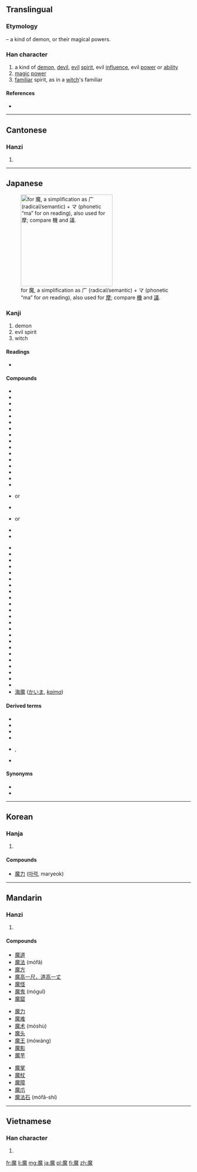 ==Translingual==

===Etymology===
{{Han compound|麻|鬼|t2=demon|ls=psc|c1=p|c2=s}} – a kind of demon, or their magical powers.

===Han character===
{{Han char|rn=194|rad=鬼|as=11|sn=21|four=0021<sub>3</sub>|canj=戈金竹山戈 (ICHUI), 戈木竹山戈 (IDHUI)}}

# a kind of [[demon]], [[devil]], [[evil]] [[spirit]], evil [[influence]], evil [[power]] or [[ability]]
# [[magic]] [[power]]
# [[familiar]] spirit, as in a [[witch]]'s familiar

====References====
* {{Han ref|kx=1462.670|dkj=45906|dj=1997.020|hdz=74436.110|uh=9B54|ud=39764|bh=C55D|bd=50525}}

----

==Cantonese==

===Hanzi===
{{yue-hanzi|jyut=[[mo1]]|y=mo1}}

# {{defn|lang=yue|sort=鬼11}}

----

==Japanese==
[[File:RYAKUJI ma.png|thumb|right|250px|{{w|Ryakuji}} for 魔, a {{w|phono-semantic}} simplification as 广 (radical/semantic) + マ (phonetic “ma” for ''on'' reading), also used for [[摩#Japanese|摩]]; compare [[機#Japanese|機]] and [[議#Japanese|議]].]]

===Kanji===
{{ja-kanji|grade=c|rs=鬼11}}

# demon
# evil spirit
# witch

====Readings====
* {{ja-readings|on={{l|ja|ま}} (''[[ma]]''), {{l|ja|ば}} (''[[ba]]'')|kun={{l|ja|まもの}} (''[[mamono]]'')}}

====Compounds====
{{der-top|Compounds}}
* {{l|ja|魔物|tr=[[まもの]], ''[[mamono]]''}}
* {{l|ja|妖魔|tr=[[ようま]], ''[[yōma]]''}}
* {{l|ja|霊魔|tr=[[れいま]], ''[[reima]]''}}
* {{l|ja|邪魔|tr=[[じゃま]], ''[[jama]]''}}
* {{l|ja|魔鬼|tr=[[まき]], ''[[maki]]''}}
* {{l|ja|魔王|tr=[[まおう]], ''[[maō]]''}}
* {{l|ja|魔界|tr=[[まかい]], ''[[makai]]''}}
* {{l|ja|魔境|tr=[[まきょう]], ''[[makyō]]''}}
* {{l|ja|魔窟|tr=[[まくつ]], ''[[makutsu]]''}}
* {{l|ja|魔手|tr=[[ましゅ]], ''[[mashu]]''}}
* {{l|ja|邪魔|tr=[[じゃま]], ''[[jama]]''}}
* {{l|ja|魔性|tr=[[ましょう]], ''[[mashō]]''}}
* {{l|ja|悪魔|tr=[[あくま]], ''[[akuma]]''}}
* {{l|ja|悪魔主義|tr=[[あくましゅぎ]], ''[[akumashugi]]''}}
* {{l|ja|魔神|tr=[[まじん]], ''[[majin]]''}}
* {{l|ja|魔弾|tr=[[まだん]], ''[[madan]]''}}
* {{l|ja|魔酔}} or {{l|ja|魔睡|tr=[[ますい]], ''[[masui]]''}}
* {{l|ja|魔羅|tr=[[まら]], ''[[mara]]''}}
* {{l|ja|魔物}} or {{l|ja|魔者|tr=[[まもの]], ''[[mamono]]''}}
* {{l|ja|天魔|tr=[[てんま]], ''[[tenma]]''}}
* {{l|ja|病魔|tr=[[びょうま]], ''[[byōma]]''}}
{{der-mid}}
* {{l|ja|魔幻|tr=[[まげん]], ''[[magen]]''}}
* {{l|ja|魔術|tr=[[まじゅつ]], ''[[majutsu]]''}}
* {{l|ja|魔術師|tr=[[まじゅつし]], ''[[majutsushi]]''}}
* {{l|ja|魔術士|tr=[[まじゅつし]], ''[[majutsushi]]''}}
* {{l|ja|魔道|tr=[[まどう]], ''[[madō]]''}}
* {{l|ja|魔道師|tr=[[まどうし]], ''[[madōshi]]''}}
* {{l|ja|魔道士|tr=[[まどうし]], ''[[madōshi]]''}}
* {{l|ja|魔導|tr=[[まどう]], ''[[madō]]''}}
* {{l|ja|魔導師|tr=[[まどうし]], ''[[madōshi]]''}}
* {{l|ja|魔導士|tr=[[まどうし]], ''[[madōshi]]''}}
* {{l|ja|魔法|tr=[[まほう]], ''[[mahō]]''}}
* {{l|ja|魔法円|tr=[[まほうえん]], ''[[mahōen]]''}}
* {{l|ja|魔法師|tr=[[まほうし]], ''[[mahōshi]]''}}
* {{l|ja|魔法士|tr=[[まほうし]], ''[[mahōshi]]''}}
* {{l|ja|魔人|tr=[[まじん]], ''[[majin]]''}}
* {{l|ja|魔女|tr=[[まじょ]], ''[[majo]]''}}
* {{l|ja|魔男|tr=[[まだん]], ''[[madan]]''}}
* {{l|ja|破魔|tr=[[はま]], ''[[hama]]''}}
* {{l|ja|祓魔|tr=[[ふつま]], ''[[futsuma]]''}}
* {{l|ja|魔力|tr=[[まりょく]], ''[[maryoku]]''}}
* {{l|ja|放火魔|tr=[[ほうかま]], ''[[hōkama]]''}}
* {{l|ja|水魔|tr=[[すいま]], ''[[suima]]''}}
* {{l|ja|魔法瓶|tr=[[まほうびん]], ''[[mahōbin]]''}}
* [[海魔]] ([[かいま]], ''[[kaima]]'')
{{bottom}}

====Derived terms====
* {{l|ja|使い魔|tr=[[つかいま]], ''[[tsukaima]]''}}
* {{l|ja|魔が差す|tr=[[まがさす]], ''[[ma ga sasu]]''}}
* {{l|ja|魔の海|tr=[[まのうみ]], ''[[Manoumi]]''}}
* {{l|ja|魔除け|tr=[[まよけ]], ''[[mayoke]]''}}
* {{l|ja|お邪魔虫}}, {{l|ja|御邪魔虫|tr=[[おじゃまむし]], ''[[ojamamushi]]''}}
* {{l|ja|誤魔化す|tr=[[ごまかす]], ''[[gomakasu]]''}}

====Synonyms====
* {{l|ja|鬼}}
* {{l|ja|妖}}

----

==Korean==

===Hanja===
{{ko-hanja|hangeul=마|eumhun=|rv=ma|mr=ma|y=ma}}

# {{defn|lang=ko|sort=鬼11}}

====Compounds====
* [[魔力]] ([[마력]], maryeok)

----

==Mandarin==

===Hanzi===
{{cmn-hanzi|pin=[[mó]] ([[mo2]])|wg=mo<sup>2</sup>}}

# {{defn|lang=cmn|sort=鬼11}}

====Compounds====
{{top3}}
* [[魔道]]
* [[魔法]] (mófǎ)
* [[魔方]]
* [[魔高一尺，道高一丈]]
* [[魔怪]]
* [[魔鬼]] (móguǐ)
* [[魔窟]]
{{mid3}}
* [[魔力]]
* [[魔难]]
* [[魔术]] (móshù)
* [[魔头]]
* [[魔王]] (mówáng)
* [[魔影]]
* [[魔芋]]
{{mid3}}
* [[魔掌]]
* [[魔杖]]
* [[魔障]]
* [[魔爪]]
* [[魔法石]] (mófǎ-shí)
{{bottom}}

----

==Vietnamese==

===Han character===
{{vi-hantu|[[ma]]|rs=鬼11}}

# {{defn|lang=vi|sort=鬼11}}

[[fr:魔]]
[[li:魔]]
[[mg:魔]]
[[ja:魔]]
[[pl:魔]]
[[fi:魔]]
[[zh:魔]]